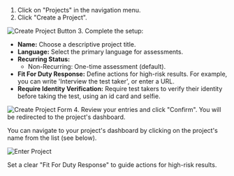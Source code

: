 1. Click on "Projects" in the navigation menu.
2. Click "Create a Project".

![Create Project Button](images/create-project-button.png) 3. Complete the setup:

- **Name:** Choose a descriptive project title.
- **Language:** Select the primary language for assessments.
- **Recurring Status:**
  - Non-Recurring: One-time assessment (default).
- **Fit For Duty Response:** Define actions for high-risk results. For example, you can write 'Interview the test taker', or enter a URL.
- **Require Identity Verification:** Require test takers to verify their identity before taking the test, using an id card and selfie.

![Create Project Form](images/fill-create-project-modal.png) 4. Review your entries and click "Confirm". You will be redirected to the project's dashboard.

<Note>
  You can navigate to your project's dashboard by clicking on the project's name
  from the list (see below).
</Note>

![Enter Project](images/enter-project.png)

<Warning>
  Set a clear "Fit For Duty Response" to guide actions for high-risk results.
</Warning>
